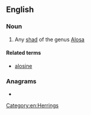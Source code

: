 ==English==

===Noun===
{{en-noun}}

# Any [[shad]] of the genus [[Alosa]]

====Related terms====
* [[alosine]]

===Anagrams===
* {{anagrams|en|a=adilos|Salido|dolias}}

[[Category:en:Herrings]]